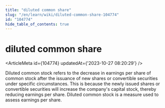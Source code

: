 ```yaml
---
title: "diluted common share"
slug: "/en/learn/wiki/diluted-common-share-104774"
id: "104774"
hide_table_of_contents: true
---
```



# diluted common share

<ArticleMeta id={104774} updatedAt={'2023-10-27 08:20:29'} />
<div className='border-solid border-b border-t-0 my-4 border-[var(--ifm-color-gray-300)]' />

Diluted common stock refers to the decrease in earnings per share of common stock after the issuance of new shares or convertible securities under specific circumstances. This is because the newly issued shares or convertible securities will increase the company's capital stock, thereby reducing earnings per share. Diluted common stock is a measure used to assess earnings per share.
